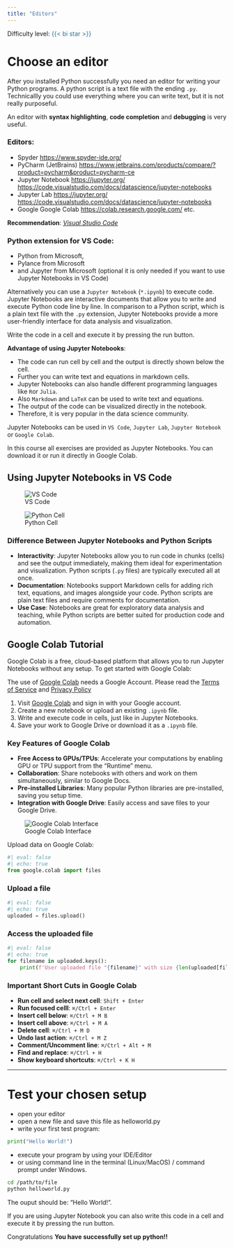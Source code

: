 ```yaml
---
title: "Editors"
---
```


Difficulty level: <span style="color:#2B7492">{{< bi star >}} </span>

# Choose an editor {.unnumbered}


After you installed Python successfully you need an editor for writing your Python programs. A python script is a text file with the ending `.py`. Technicallly you could use everything where you can write text, but it is not really purposeful. 

An editor with **syntax highlighting**, **code completion** and **debugging** is very useful.


### Editors:  {.unnumbered}

 - Spyder [https://www.spyder-ide.org/](https://www.spyder-ide.org/)
 - PyCharm (JetBrains) [https://www.jetbrains.com/products/compare/?product=pycharm&product=pycharm-ce](https://www.jetbrains.com/products/compare/?product=pycharm&product=pycharm-ce)
- Jupyter Notebook [https://jupyter.org/](https://jupyter.org/) [https://code.visualstudio.com/docs/datascience/jupyter-notebooks](https://code.visualstudio.com/docs/datascience/jupyter-notebooks)
- Jupyter Lab [https://jupyter.org/](https://jupyter.org/) [https://code.visualstudio.com/docs/datascience/jupyter-notebooks](https://code.visualstudio.com/docs/datascience/jupyter-notebooks) 
- Google Google Colab [https://colab.research.google.com/](https://colab.research.google.com/)
etc.


:::{.callout-tip}
**Recommendation**: *[Visual Studio Code](https://code.visualstudio.com/download)* 
:::




### Python extension for VS Code:  {.unnumbered}


- Python from Microsoft, 
- Pylance from Microsoft 
- and Jupyter from Microsoft (optional it is only needed if you want to use Jupyter Notebooks in VS Code)


Alternatively you can use a `Jupyter Notebook` (`*.ipynb`) to execute code. Jupyter Notebooks are interactive documents that allow you to write and execute Python code line by line. In comparison to a Python script, which is a plain text file with the `.py` extension, Jupyter Notebooks provide a more user-friendly interface for data analysis and visualization.

Write the code in a cell and execute it by pressing the run button.

**Advantage of using Jupyter Notebooks**:

- The code can run cell by cell and the output is directly shown below the cell.
- Further you can write text and equations in markdown cells. 
- Jupyter Notebooks can also handle different programming languages like `R`or `Julia`.
- Also `Markdown` and `LaTeX` can be used to write text and equations.
- The output of the code can be visualized directly in the notebook.
- Therefore, it is very popular in the data science community.


Jupyter Notebooks can be used in `VS Code`, `Jupyter Lab`, `Jupyter Notebook` or `Google Colab`.


:::{.callout-information}

In this course all exercises are provided as Jupyter Notebooks. 
You can download it or run it directly in Google Colab.

:::



## Using Jupyter Notebooks in VS Code {.unnumbered}

![VS Code](https://raw.githubusercontent.com/stkroe/PythonForChemists/main/course/images/ipynb-vscode.png)

![Python Cell](https://raw.githubusercontent.com/stkroe/PythonForChemists/main/course/images/python.png)

### Difference Between Jupyter Notebooks and Python Scripts

- **Interactivity**: Jupyter Notebooks allow you to run code in chunks (cells) and see the output immediately, making them ideal for experimentation and visualization. Python scripts (`.py` files) are typically executed all at once.
- **Documentation**: Notebooks support Markdown cells for adding rich text, equations, and images alongside your code. Python scripts are plain text files and require comments for documentation.
- **Use Case**: Notebooks are great for exploratory data analysis and teaching, while Python scripts are better suited for production code and automation.



## Google Colab Tutorial

Google Colab is a free, cloud-based platform that allows you to run Jupyter Notebooks without any setup. To get started with Google Colab:

:::{.callout-information}
The use of [Google Colab](https://colab.research.google.com) needs a Google Account. Please read the [Terms of Service](https://research.google.com/colaboratory/tos_v5.html) and [Privacy Policy](https://policies.google.com/privacy)
:::

1. Visit [Google Colab](https://colab.research.google.com/) and sign in with your Google account.
2. Create a new notebook or upload an existing `.ipynb` file.
3. Write and execute code in cells, just like in Jupyter Notebooks.
4. Save your work to Google Drive or download it as a `.ipynb` file.

### Key Features of Google Colab

- **Free Access to GPUs/TPUs**: Accelerate your computations by enabling GPU or TPU support from the "Runtime" menu.
- **Collaboration**: Share notebooks with others and work on them simultaneously, similar to Google Docs.
- **Pre-installed Libraries**: Many popular Python libraries are pre-installed, saving you setup time.
- **Integration with Google Drive**: Easily access and save files to your Google Drive.

![Google Colab Interface](https://raw.githubusercontent.com/stkroe/PythonForChemists/main/course/images/googlecolab.png)

Upload data on Google Colab:
```python
#| eval: false
#| echo: true
from google.colab import files
```

### Upload a file
```python
#| eval: false
#| echo: true
uploaded = files.upload()
```

### Access the uploaded file
```python
#| eval: false
#| echo: true
for filename in uploaded.keys():
    print(f'User uploaded file "{filename}" with size {len(uploaded[filename])} bytes.')#
```

### Important Short Cuts in Google Colab
- **Run cell and select next cell**: `Shift + Enter`
- **Run focused celll**: `⌘/Ctrl + Enter`
- **Insert cell below**: `⌘/Ctrl + M B`
- **Insert cell above**: `⌘/Ctrl + M A`
- **Delete cell**: `⌘/Ctrl + M D`
- **Undo last action**: `⌘/Ctrl + M Z`
- **Comment/Uncomment line**: `⌘/Ctrl + Alt + M`
- **Find and replace**: `⌘/Ctrl + H`
- **Show keyboard shortcuts**: `⌘/Ctrl + K H`

---

# Test your chosen setup {.unnumbered}


- open your editor 
- open a new file and save this file as helloworld.py
- write your first test program:

```python
print("Hello World!")
```

- execute your program by using your IDE/Editor 
- or using command line in the terminal (Linux/MacOS) / command prompt under Windows.


```bash
cd /path/to/file
python helloworld.py
```


The ouput should be: "Hello World!".


If you are using Jupyter Notebook you can also write this code in a cell and execute it by pressing the run button.


:::{.callout-tip icon=false}
Congratulations
**You have successfully set up python!!**
:::





